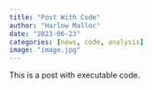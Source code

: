 ```yaml
---
title: "Post With Code"
author: "Harlow Malloc"
date: "2023-06-23"
categories: [news, code, analysis]
image: "image.jpg"
---
```


This is a post with executable code.
